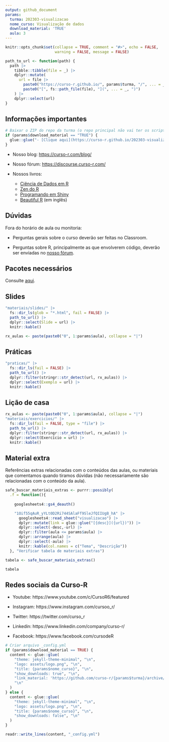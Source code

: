 ```yaml
---
output: github_document
params:
  turma: 202303-visualizacao
  nome_curso: Visualização de dados
  download_material: 'TRUE'
  aula: 3
---
```


<!-- README.md is generated from README.Rmd. Please edit that file -->

```r
knitr::opts_chunk$set(collapse = TRUE, comment = "#>", echo = FALSE,
                      warning = FALSE, message = FALSE)

path_to_url <- function(path) {
  path |>
    tibble::tibble(file = _) |>
    dplyr::mutate(
      url = file |>
        paste0("https://curso-r.github.io/", params$turma, "/", ... = _) |>
        paste0("[", fs::path_file(file), "](", ... = _, ")")
    ) |>
    dplyr::select(url)
}
```

## Informações importantes

```r
# Baixar o ZIP do repo da turma (o repo principal não vai ter os scripts feitos em aula)
if (params$download_material == "TRUE") {
  glue::glue("- [Clique aqui](https://curso-r.github.io/202303-visualizacao/materiais/material_do_curso.zip) para baixar o material do curso.")
}
```

- Nosso blog: [https://curso-r.com/blog/](https://curso-r.com/blog/)

- Nosso fórum: [https://discourse.curso-r.com/](https://discourse.curso-r.com/)

- Nossos livros: 
  - [Ciência de Dados em R](https://livro.curso-r.com/)
  - [Zen do R](https://curso-r.github.io/zen-do-r/)
  - [Programando em Shiny](https://programando-em-shiny.curso-r.com/)
  - [Beautiful R](https://curso-r.github.io/beautiful-r/) (em inglês)


## Dúvidas

Fora do horário de aula ou monitoria:

- Perguntas gerais sobre o curso deverão ser feitas no Classroom.

- Perguntas sobre R, principalmente as que envolverem código, deverão ser enviadas no [nosso fórum](https://discourse.curso-r.com/).

## Pacotes necessários

Consulte [aqui](https://github.com/curso-r/main-visualizacao#pacotes-necess%C3%A1rios).

## Slides

```r
"materiais/slides/" |>
  fs::dir_ls(glob = "*.html", fail = FALSE) |>
  path_to_url() |>
  dplyr::select(Slide = url) |>
  knitr::kable()
```

```r
rx_aulas <- paste(paste0("0", 1:params$aula), collapse = "|")
```

## Práticas

```r
"praticas/" |>
  fs::dir_ls(fail = FALSE) |>
  path_to_url() |>
  dplyr::filter(stringr::str_detect(url, rx_aulas)) |> 
  dplyr::select(Exemplo = url) |>
  knitr::kable()
```

## Lição de casa

```r
rx_aulas <- paste(paste0("0", 1:params$aula), collapse = "|")
"materiais/exercicios/" |>
  fs::dir_ls(fail = FALSE, type = "file") |>
  path_to_url() |>
  dplyr::filter(stringr::str_detect(url, rx_aulas)) |> 
  dplyr::select(Exercício = url) |>
  knitr::kable()
```


## Material extra

Referências extras relacionadas com o conteúdos das aulas, ou materiais que
comentamos quando tiramos dúvidas (não necessariamente são relacionadas com o
conteúdo da aula).


```r
safe_buscar_materiais_extras <- purrr::possibly(
  .f = function(){
    
    googlesheets4::gs4_deauth()

    "1Oif55qAuR_yYLt0D2Ri744SAlaFf9SleJfQIIUgB_hA" |>
      googlesheets4::read_sheet("visualizacao") |>
      dplyr::mutate(link = glue::glue("[{desc}]({url})")) |>
      dplyr::select(-desc,-url) |>
      dplyr::filter(aula <= params$aula) |> 
      dplyr::arrange(aula) |>
      dplyr::select(-aula) |> 
      knitr::kable(col.names = c("Tema", "Descrição")) 
  }, "Verificar tabela de materiais extras")

tabela <- safe_buscar_materiais_extras()

tabela

```

## Redes sociais da Curso-R

- Youtube: https://www.youtube.com/c/CursoR6/featured

- Instagram: https://www.instagram.com/cursoo_r/

- Twitter: https://twitter.com/curso_r

- Linkedin: https://www.linkedin.com/company/curso-r/

- Facebook: https://www.facebook.com/cursodeR

```r
# Criar arquivo _config.yml
if (params$download_material == TRUE) {
  content <- glue::glue(
    "theme: jekyll-theme-minimal", "\n",
    "logo: assets/logo.png", "\n",
    "title: {params$nome_curso}", "\n",
    "show_downloads: true", "\n",
    "link_material: 'https://github.com/curso-r/{params$turma}/archive/refs/heads/main.zip'",
    "\n"
  )
} else {
  content <- glue::glue(
    "theme: jekyll-theme-minimal", "\n",
    "logo: assets/logo.png", "\n",
    "title: {params$nome_curso}", "\n",
    "show_downloads: false", "\n"
  )
}

readr::write_lines(content, "_config.yml")
```

